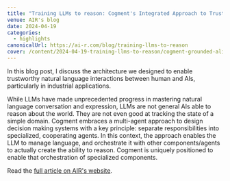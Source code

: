 ```yaml
---
title: "Training LLMs to reason: Cogment's Integrated Approach to Trustworthy Natural Language Interactions"
venue: AIR's blog
date: 2024-04-19
categories:
  - highlights
canonicalUrl: https://ai-r.com/blog/training-llms-to-reason
cover: /content/2024-04-19-training-llms-to-reason/cogment-grounded-aligned-nl-conversation.jpg
---
```


In this blog post, I discuss the architecture we designed to enable trustworthy natural language interactions between human and AIs, particularly in industrial applications.

While LLMs have made unprecedented progress in mastering natural language conversation and expression, LLMs are not general AIs able to reason about the world. They are not even good at tracking the state of a simple domain. Cogment embraces a multi-agent approach to design decision making systems with a key principle: separate responsibilities into specialized, cooperating agents. In this context, the approach enables the LLM to manage language, and orchestrate it with other components/agents to actually create the ability to reason. Cogment is uniquely positioned to enable that orchestration of specialized components.

Read the [full article on AIR's website](https://ai-r.com/blog/training-llms-to-reason).
